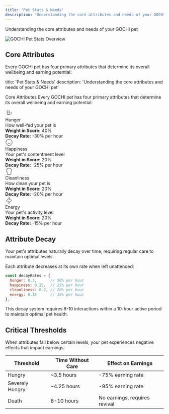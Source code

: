 ```yaml
---
title: 'Pet Stats & Needs'
description: 'Understanding the core attributes and needs of your GOCHI pet'
---
```


Understanding the core attributes and needs of your GOCHI pet

<Frame>
  <img src="https://media.discordapp.net/attachments/1224667348620021830/1360311922754453685/image_7.png?ex=67faa8b3&is=67f95733&hm=930dd1b811fb9aa865c88f5415b23e1cd39eb4470e5caf3d0799e64d71cf4fb3&=&format=webp&quality=lossless" alt="GOCHI Pet Stats Overview" />
</Frame>

## Core Attributes

Every GOCHI pet has four primary attributes that determine its overall wellbeing and earning potential:


title: 'Pet Stats & Needs'
description: 'Understanding the core attributes and needs of your GOCHI pet'
<style>
{`
  .stat-card {
    padding: 1.5rem;
    border: 1px solid #e5e7eb;
    border-radius: 0.5rem;
    margin-bottom: 1rem;
  }
  .stat-name {
    font-size: 1.25rem;
    font-weight: 600;
    margin-bottom: 0.5rem;
  }
  .stat-desc {
    margin-top: 0.5rem;
    margin-bottom: 0.75rem;
    color: #4b5563;
  }
  .stat-value {
    margin-top: 0.5rem;
    margin-bottom: 0.5rem;
  }
  .icon {
    color: #10B981;
    margin-right: 1rem;
  }
`}
</style>
Core Attributes
Every GOCHI pet has four primary attributes that determine its overall wellbeing and earning potential:
<div className="grid grid-cols-1 md:grid-cols-2 gap-4">
  <div className="stat-card">
    <div className="flex items-start">
      <div className="icon">
        <svg xmlns="http://www.w3.org/2000/svg" width="24" height="24" viewBox="0 0 24 24" fill="none" stroke="currentColor" strokeWidth="2" strokeLinecap="round" strokeLinejoin="round"><path d="M17 10h2a2 2 0 0 1 2 2v1a2 2 0 0 1-2 2h-2"/><path d="M6 8h8v7a1 1 0 0 1-1 1H7a1 1 0 0 1-1-1V8z"/><path d="M12 8a1 1 0 0 0 1-1V5a1 1 0 0 0-1-1H7a1 1 0 0 0-1 1v2a1 1 0 0 0 1 1h5z"/></svg>
      </div>
      <div>
        <div className="stat-name">Hunger</div>
        <div className="stat-desc">How well-fed your pet is</div>
        <div className="stat-value"><strong>Weight in Score:</strong> 40%</div>
        <div className="stat-value"><strong>Decay Rate:</strong> -30% per hour</div>
      </div>
    </div>
  </div>
  <div className="stat-card">
    <div className="flex items-start">
      <div className="icon">
        <svg xmlns="http://www.w3.org/2000/svg" width="24" height="24" viewBox="0 0 24 24" fill="none" stroke="currentColor" strokeWidth="2" strokeLinecap="round" strokeLinejoin="round"><circle cx="12" cy="12" r="10"/><path d="M8 14s1.5 2 4 2 4-2 4-2"/><line x1="9" y1="9" x2="9.01" y2="9"/><line x1="15" y1="9" x2="15.01" y2="9"/></svg>
      </div>
      <div>
        <div className="stat-name">Happiness</div>
        <div className="stat-desc">Your pet's contentment level</div>
        <div className="stat-value"><strong>Weight in Score:</strong> 20%</div>
        <div className="stat-value"><strong>Decay Rate:</strong> -25% per hour</div>
      </div>
    </div>
  </div>
  <div className="stat-card">
    <div className="flex items-start">
      <div className="icon">
        <svg xmlns="http://www.w3.org/2000/svg" width="24" height="24" viewBox="0 0 24 24" fill="none" stroke="currentColor" strokeWidth="2" strokeLinecap="round" strokeLinejoin="round"><path d="M8 2h8a2 2 0 0 1 2 2v2h1a1 1 0 0 1 1 1v4a1 1 0 0 1-1 1h-1v8a2 2 0 0 1-2 2H8a2 2 0 0 1-2-2v-8H5a1 1 0 0 1-1-1V7a1 1 0 0 1 1-1h1V4a2 2 0 0 1 2-2z"/></svg>
      </div>
      <div>
        <div className="stat-name">Cleanliness</div>
        <div className="stat-desc">How clean your pet is</div>
        <div className="stat-value"><strong>Weight in Score:</strong> 20%</div>
        <div className="stat-value"><strong>Decay Rate:</strong> -20% per hour</div>
      </div>
    </div>
  </div>
  <div className="stat-card">
    <div className="flex items-start">
      <div className="icon">
        <svg xmlns="http://www.w3.org/2000/svg" width="24" height="24" viewBox="0 0 24 24" fill="none" stroke="currentColor" strokeWidth="2" strokeLinecap="round" strokeLinejoin="round"><path d="M13 2 3 14h9l-1 8 10-12h-9l1-8z"/></svg>
      </div>
      <div>
        <div className="stat-name">Energy</div>
        <div className="stat-desc">Your pet's activity level</div>
        <div className="stat-value"><strong>Weight in Score:</strong> 20%</div>
        <div className="stat-value"><strong>Decay Rate:</strong> -15% per hour</div>
      </div>
    </div>
  </div>
</div>

## Attribute Decay

<Note>
Your pet's attributes naturally decay over time, requiring regular care to maintain optimal levels.
</Note>

Each attribute decreases at its own rate when left unattended:

```javascript
const decayRates = {
  hunger: 0.3,      // 30% per hour
  happiness: 0.25,  // 25% per hour
  cleanliness: 0.2, // 20% per hour
  energy: 0.15      // 15% per hour
};
```

This decay system requires 8-10 interactions within a 10-hour active period to maintain optimal pet health.

## Critical Thresholds

When attributes fall below certain levels, your pet experiences negative effects that impact earnings:

| Threshold | Time Without Care | Effect on Earnings |
|-----------|-------------------|-------------------|
| Hungry | ~3.5 hours | -75% earning rate |
| Severely Hungry | ~4.25 hours | -95% earning rate |
| Death | 8-10 hours | No earnings, requires revival |
